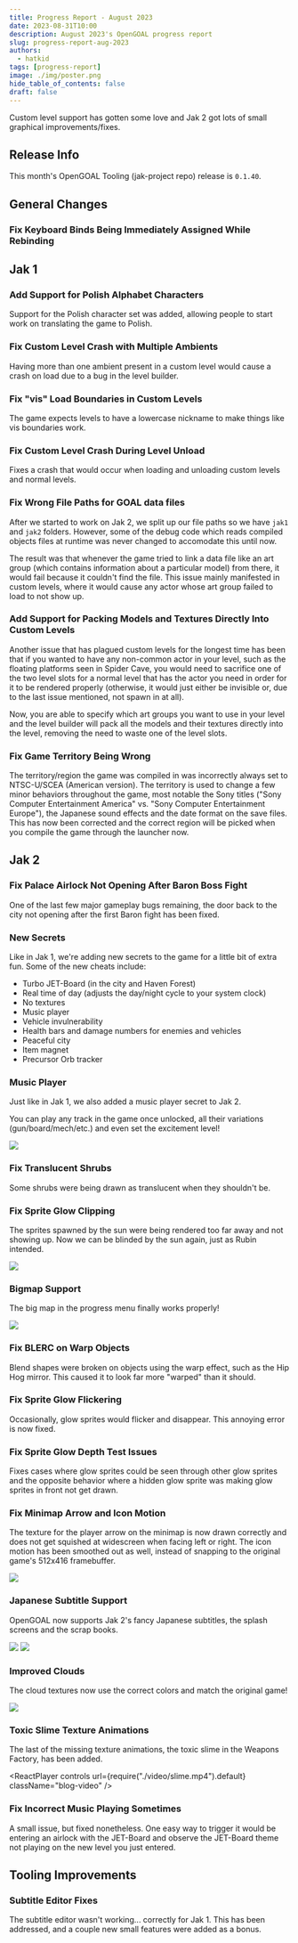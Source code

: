 ```yaml
---
title: Progress Report - August 2023
date: 2023-08-31T10:00
description: August 2023's OpenGOAL progress report
slug: progress-report-aug-2023
authors:
  - hatkid
tags: [progress-report]
image: ./img/poster.png
hide_table_of_contents: false
draft: false
---
```


<head>
  <meta name="twitter:card" content="summary_large_image" />
</head>

Custom level support has gotten some love and Jak 2 got lots of small graphical improvements/fixes.

<!--truncate-->

## Release Info

This month's OpenGOAL Tooling (jak-project repo) release is `0.1.40`.

<div className="row markdownMarginBottom">
  <div className="col col--6">
    <LauncherDownloadLink/>
  </div>
</div>

## General Changes

### Fix Keyboard Binds Being Immediately Assigned While Rebinding <PRLink href="https://github.com/open-goal/jak-project/pull/2895"/>

## Jak 1

### Add Support for Polish Alphabet Characters <PRLink href="https://github.com/open-goal/jak-project/pull/2931"/>

Support for the Polish character set was added, allowing people to start work on translating the game to Polish.

### Fix Custom Level Crash with Multiple Ambients <PRLink href="https://github.com/open-goal/jak-project/pull/2891"/>

Having more than one ambient present in a custom level would cause a crash on load due to a bug in the level builder.

### Fix "vis" Load Boundaries in Custom Levels <PRLink href="https://github.com/open-goal/jak-project/pull/2896"/>

The game expects levels to have a lowercase nickname to make things like vis boundaries work.

### Fix Custom Level Crash During Level Unload <PRLink href="https://github.com/open-goal/jak-project/pull/2898"/>

Fixes a crash that would occur when loading and unloading custom levels and normal levels.

### Fix Wrong File Paths for GOAL data files <PRLink href="https://github.com/open-goal/jak-project/pull/2932"/>

After we started to work on Jak 2, we split up our file paths so we have `jak1` and `jak2` folders. However, some of the debug code which reads compiled objects files at runtime was never changed to accomodate this until now.

The result was that whenever the game tried to link a data file like an art group (which contains information about a particular model) from there, it would fail because it couldn't find the file. This issue mainly manifested in custom levels, where it would cause any actor whose art group failed to load to not show up.

### Add Support for Packing Models and Textures Directly Into Custom Levels <PRLink href="https://github.com/open-goal/jak-project/pull/2936"/>

Another issue that has plagued custom levels for the longest time has been that if you wanted to have any non-common actor in your level, such as the floating platforms seen in Spider Cave, you would need to sacrifice one of the two level slots for a normal level that has the actor you need in order for it to be rendered properly (otherwise, it would just either be invisible or, due to the last issue mentioned, not spawn in at all).

Now, you are able to specify which art groups you want to use in your level and the level builder will pack all the models and their textures directly into the level, removing the need to waste one of the level slots.

### Fix Game Territory Being Wrong <PRLink href="https://github.com/open-goal/jak-project/pull/2946"/>

The territory/region the game was compiled in was incorrectly always set to NTSC-U/SCEA (American version). The territory is used to change a few minor behaviors throughout the game, most notable the Sony titles ("Sony Computer Entertainment America" vs. "Sony Computer Entertainment Europe"), the Japanese sound effects and the date format on the save files. This has now been corrected and the correct region will be picked when you compile the game through the launcher now.

## Jak 2

### Fix Palace Airlock Not Opening After Baron Boss Fight <PRLink href="https://github.com/open-goal/jak-project/pull/2863"/>

One of the last few major gameplay bugs remaining, the door back to the city not opening after the first Baron fight has been fixed.

### New Secrets

Like in Jak 1, we're adding new secrets to the game for a little bit of extra fun. Some of the new cheats include:

- Turbo JET-Board (in the city and Haven Forest)
- Real time of day (adjusts the day/night cycle to your system clock)
- No textures
- Music player
- Vehicle invulnerability
- Health bars and damage numbers for enemies and vehicles
- Peaceful city
- Item magnet
- Precursor Orb tracker

<!-- TODO some pictures -->

### Music Player <PRLink href="https://github.com/open-goal/jak-project/pull/2900"/>

Just like in Jak 1, we also added a music player secret to Jak 2.

You can play any track in the game once unlocked, all their variations (gun/board/mech/etc.) and even set the excitement level!

![](img/music-player.png)

### Fix Translucent Shrubs <PRLink href="https://github.com/open-goal/jak-project/pull/2899"/>

Some shrubs were being drawn as translucent when they shouldn't be.

### Fix Sprite Glow Clipping <PRLink href="https://github.com/open-goal/jak-project/pull/2902"/>

The sprites spawned by the sun were being rendered too far away and not showing up. Now we can be blinded by the sun again, just as Rubin intended.

![](img/lens-flare.png)

### Bigmap Support <PRLink href="https://github.com/open-goal/jak-project/pull/2906"/>

The big map in the progress menu finally works properly!

![](img/bigmap.png)

### Fix BLERC on Warp Objects <PRLink href="https://github.com/open-goal/jak-project/pull/2907"/>

Blend shapes were broken on objects using the warp effect, such as the Hip Hog mirror. This caused it to look far more "warped" than it should.

### Fix Sprite Glow Flickering <PRLink href="https://github.com/open-goal/jak-project/pull/2912"/>

Occasionally, glow sprites would flicker and disappear. This annoying error is now fixed.

### Fix Sprite Glow Depth Test Issues <PRLink href="https://github.com/open-goal/jak-project/pull/2923"/>

Fixes cases where glow sprites could be seen through other glow sprites and the opposite behavior where a hidden glow sprite was making glow sprites in front not get drawn.

### Fix Minimap Arrow and Icon Motion <PRLink href="https://github.com/open-goal/jak-project/pull/2913"/> <PRLink href="https://github.com/open-goal/jak-project/pull/2929"/>

The texture for the player arrow on the minimap is now drawn correctly and does not get squished at widescreen when facing left or right. The icon motion has been smoothed out as well, instead of snapping to the original game's 512x416 framebuffer.

![](img/minimap-alpha.png)

### Japanese Subtitle Support <PRLink href="https://github.com/open-goal/jak-project/pull/2914"/> <PRLink href="https://github.com/open-goal/jak-project/pull/2916"/> <PRLink href="https://github.com/open-goal/jak-project/pull/2917"/>

OpenGOAL now supports Jak 2's fancy Japanese subtitles, the splash screens and the scrap books.

![](img/subtitle-jp.png)
![](img/splash-all.png)

### Improved Clouds <PRLink href="https://github.com/open-goal/jak-project/pull/2921"/>

The cloud textures now use the correct colors and match the original game!

![](img/clouds.png)

### Toxic Slime Texture Animations <PRLink href="https://github.com/open-goal/jak-project/pull/2922"/>

The last of the missing texture animations, the toxic slime in the Weapons Factory, has been added.

<ReactPlayer
  controls
  url={require("./video/slime.mp4").default}
  className="blog-video"
/>

### Fix Incorrect Music Playing Sometimes <PRLink href="https://github.com/open-goal/jak-project/pull/2938"/>

A small issue, but fixed nonetheless. One easy way to trigger it would be entering an airlock with the JET-Board and observe the JET-Board theme not playing on the new level you just entered.

## Tooling Improvements

### Subtitle Editor Fixes <PRLink href="https://github.com/open-goal/jak-project/pull/2941"/>

The subtitle editor wasn't working... correctly for Jak 1. This has been addressed, and a couple new small features were added as a bonus.
